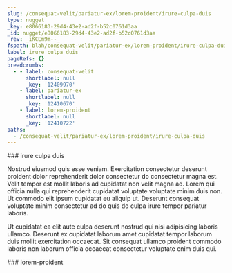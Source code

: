 ```yaml
---
slug: /consequat-velit/pariatur-ex/lorem-proident/irure-culpa-duis
type: nugget
_key: e8066183-29d4-43e2-ad2f-b52c0761d3aa
_id: nugget/e8066183-29d4-43e2-ad2f-b52c0761d3aa
_rev: _iKCEm9m--_
fspath: blah/consequat-velit/pariatur-ex/lorem-proident/irure-culpa-duis.md
label: irure culpa duis
pageRefs: {}
breadcrumbs:
  - - label: consequat-velit
      shortlabel: null
      _key: '12409970'
    - label: pariatur-ex
      shortlabel: null
      _key: '12410670'
    - label: lorem-proident
      shortlabel: null
      _key: '12410722'
paths:
  - /consequat-velit/pariatur-ex/lorem-proident/irure-culpa-duis
---
```


<NuggetArea>
<Nugget slug="/consequat-velit/pariatur-ex/lorem-proident/irure-culpa-duis" type="nugget" _key="e8066183-29d4-43e2-ad2f-b52c0761d3aa" _id="nugget/e8066183-29d4-43e2-ad2f-b52c0761d3aa" _rev="_iKCEm9m--_" fspath="blah/consequat-velit/pariatur-ex/lorem-proident/irure-culpa-duis.md" label="irure culpa duis" paths="/consequat-velit/pariatur-ex/lorem-proident/irure-culpa-duis">
<NuggetBody>
### irure culpa duis

Nostrud eiusmod quis esse veniam. Exercitation consectetur deserunt proident dolor reprehenderit dolor consectetur do consectetur magna est. Velit tempor est mollit laboris ad cupidatat non velit magna ad. Lorem qui officia nulla qui reprehenderit cupidatat voluptate voluptate minim duis non. Ut commodo elit ipsum cupidatat eu aliquip ut. Deserunt consequat voluptate minim consectetur ad do quis do culpa irure tempor pariatur laboris.

Ut cupidatat ea elit aute culpa deserunt nostrud qui nisi adipisicing laboris ullamco. Deserunt ex cupidatat laborum amet cupidatat tempor laborum duis mollit exercitation occaecat. Sit consequat ullamco proident commodo laboris non laborum officia occaecat consectetur voluptate enim duis qui.

</NuggetBody>
<Breadcrumbs>
<Crumbs>
<Crumb _key="12409970" label="consequat-velit" /><Crumb _key="12410670" label="pariatur-ex" /><Crumb _key="12410722" label="lorem-proident" />
</Crumbs>
</Breadcrumbs>
</Nugget>

<NuggetsInbound>
</NuggetsInbound>
<NuggetsOutbound>
</NuggetsOutbound>
</NuggetArea>
<PassagesInbound>
<Passage direction="inbound" type="passage" _key="12410722" _id="passage/12410722" _rev="_iKCEm9i--_" label="lorem-proident" passage="lorem-proident" fspath="blah/consequat-velit/pariatur-ex/lorem-proident" paths="/consequat-velit/pariatur-ex/lorem-proident" slug="/consequat-velit/pariatur-ex/lorem-proident">
<NuggetBody>
### lorem-proident

</NuggetBody>
<Breadcrumbs>
<Crumbs>
<Crumb _key="12409970" label="consequat-velit" /><Crumb _key="12410670" label="pariatur-ex" />
</Crumbs>
</Breadcrumbs>
</Passage>

</PassagesInbound>
<PassagesOutbound>
</PassagesOutbound>